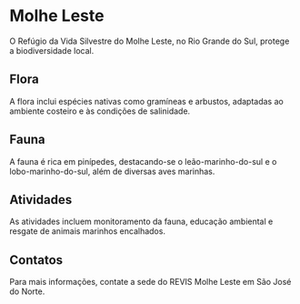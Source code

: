 # Molhe Leste

O Refúgio da Vida Silvestre do Molhe Leste, no Rio Grande do Sul, protege a biodiversidade local.

## Flora

A flora inclui espécies nativas como gramíneas e arbustos, adaptadas ao ambiente costeiro e às condições de salinidade.

## Fauna

A fauna é rica em pinípedes, destacando-se o leão-marinho-do-sul e o lobo-marinho-do-sul, além de diversas aves marinhas.

## Atividades

As atividades incluem monitoramento da fauna, educação ambiental e resgate de animais marinhos encalhados.

## Contatos

Para mais informações, contate a sede do REVIS Molhe Leste em São José do Norte.